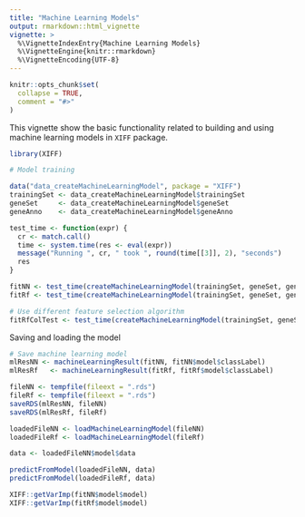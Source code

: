 ```yaml
---
title: "Machine Learning Models"
output: rmarkdown::html_vignette
vignette: >
  %\VignetteIndexEntry{Machine Learning Models}
  %\VignetteEngine{knitr::rmarkdown}
  %\VignetteEncoding{UTF-8}
---
```


```r
knitr::opts_chunk$set(
  collapse = TRUE,
  comment = "#>"
)
```

This vignette show the basic functionality related to building and using machine learning models in `XIFF` package.

```r
library(XIFF)

# Model training

data("data_createMachineLearningModel", package = "XIFF")
trainingSet <- data_createMachineLearningModel$trainingSet
geneSet     <- data_createMachineLearningModel$geneSet
geneAnno    <- data_createMachineLearningModel$geneAnno

test_time <- function(expr) {
  cr <- match.call()
  time <- system.time(res <- eval(expr))
  message("Running ", cr, " took ", round(time[[3]], 2), "seconds")
  res
}

fitNN <- test_time(createMachineLearningModel(trainingSet, geneSet, geneAnno, method = "neuralnetwork"))
fitRf <- test_time(createMachineLearningModel(trainingSet, geneSet, geneAnno))

# Use different feature selection algorithm
fitRfColTest <- test_time(createMachineLearningModel(trainingSet, geneSet, geneAnno, selectBestFeaturesFnc = selectBestFeaturesColTest, threshold = 0.05))
```
Saving and loading the model

```r
# Save machine learning model
mlResNN <- machineLearningResult(fitNN, fitNN$model$classLabel)
mlResRf   <- machineLearningResult(fitRf, fitRf$model$classLabel)

fileNN <- tempfile(fileext = ".rds")
fileRf <- tempfile(fileext = ".rds")
saveRDS(mlResNN, fileNN)
saveRDS(mlResRf, fileRf)

loadedFileNN <- loadMachineLearningModel(fileNN)
loadedFileRf <- loadMachineLearningModel(fileRf)

data <- loadedFileNN$model$data

predictFromModel(loadedFileNN, data)
predictFromModel(loadedFileRf, data)

XIFF::getVarImp(fitNN$model$model)
XIFF::getVarImp(fitRf$model$model)
```
